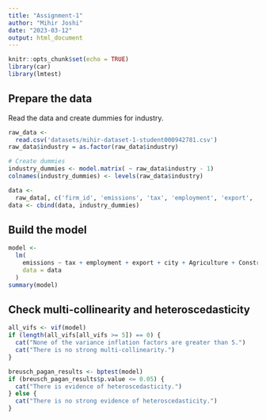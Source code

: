 ```yaml
---
title: "Assignment-1"
author: "Mihir Joshi"
date: "2023-03-12"
output: html_document
---
```


```r
knitr::opts_chunk$set(echo = TRUE)
library(car)
library(lmtest)
```

## Prepare the data

Read the data and create dummies for industry.

```r
raw_data <-
  read.csv('datasets/mihir-dataset-1-student000942781.csv')
raw_data$industry = as.factor(raw_data$industry)

# Create dummies
industry_dummies <- model.matrix( ~ raw_data$industry - 1)
colnames(industry_dummies) <- levels(raw_data$industry)

data <-
  raw_data[, c('firm_id', 'emissions', 'tax', 'employment', 'export', 'city')]
data <- cbind(data, industry_dummies)
```

## Build the model

```r
model <-
  lm(
    emissions ~ tax + employment + export + city + Agriculture + Construction + Manufacturing,
    data = data
  )
summary(model)
```

## Check multi-collinearity and heteroscedasticity
```r
all_vifs <- vif(model)
if (length(all_vifs[all_vifs >= 5]) == 0) {
  cat("None of the variance inflation factors are greater than 5.")
  cat("There is no strong multi-collinearity.")
}

breusch_pagan_results <- bptest(model)
if (breusch_pagan_results$p.value <= 0.05) {
  cat("There is evidence of heteroscedasticity.")
} else {
  cat("There is no strong evidence of heteroscedasticity.")
}
```